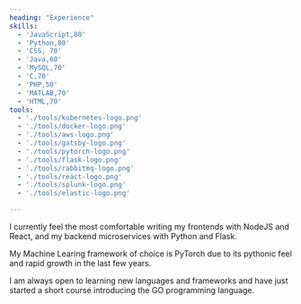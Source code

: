 ```yaml
---
heading: "Experience"
skills:
  - 'JavaScript,80'
  - 'Python,80'
  - 'CSS, 70'
  - 'Java,60'
  - 'MySQL,70' 
  - 'C,70'
  - 'PHP,50'
  - 'MATLAB,70'
  - 'HTML,70'
tools: 
  - './tools/kubernetes-logo.png'
  - './tools/docker-logo.png'
  - './tools/aws-logo.png'
  - './tools/gatsby-logo.png'
  - './tools/pytorch-logo.png'
  - './tools/flask-logo.png'
  - './tools/rabbitmq-logo.png'
  - './tools/react-logo.png'
  - './tools/splunk-logo.png'
  - './tools/elastic-logo.png'

---
```


I currently feel the most comfortable writing my frontends with NodeJS and React, and my backend microservices with Python and Flask. 

My Machine Learing framework of choice is PyTorch due to its pythonic feel and rapid growth in the last few years.

I am always open to learning new languages and frameworks and have just started a short course introducing the GO programming language.